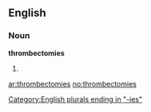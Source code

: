 ==English==

===Noun===
'''thrombectomies'''

# {{plural of|[[thrombectomy]]}}

[[Category:English plurals ending in "-ies"]]

[[ar:thrombectomies]]
[[no:thrombectomies]]